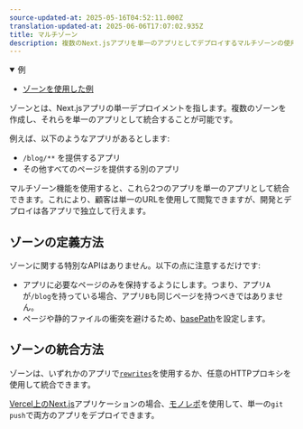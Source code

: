 ```yaml
---
source-updated-at: 2025-05-16T04:52:11.000Z
translation-updated-at: 2025-06-06T17:07:02.935Z
title: マルチゾーン
description: 複数のNext.jsアプリを単一のアプリとしてデプロイするマルチゾーンの使用方法を学びます。
---
```


<details open>
  <summary>例</summary>

- [ゾーンを使用した例](https://github.com/vercel/next.js/tree/canary/examples/with-zones)

</details>

ゾーンとは、Next.jsアプリの単一デプロイメントを指します。複数のゾーンを作成し、それらを単一のアプリとして統合することが可能です。

例えば、以下のようなアプリがあるとします:

- `/blog/**` を提供するアプリ
- その他すべてのページを提供する別のアプリ

マルチゾーン機能を使用すると、これら2つのアプリを単一のアプリとして統合できます。これにより、顧客は単一のURLを使用して閲覧できますが、開発とデプロイは各アプリで独立して行えます。

## ゾーンの定義方法

ゾーンに関する特別なAPIはありません。以下の点に注意するだけです:

- アプリに必要なページのみを保持するようにします。つまり、アプリ`A`が`/blog`を持っている場合、アプリ`B`も同じページを持つべきではありません。
- ページや静的ファイルの衝突を避けるため、[basePath](/docs/app/api-reference/next-config-js/basePath)を設定します。

## ゾーンの統合方法

ゾーンは、いずれかのアプリで[`rewrites`](/docs/pages/api-reference/next-config-js/rewrites)を使用するか、任意のHTTPプロキシを使用して統合できます。

[Vercel上のNext.js](https://vercel.com?utm_source=next-site&utm_medium=docs&utm_campaign=next-website)アプリケーションの場合、[モノレポ](https://vercel.com/blog/monorepos-are-changing-how-teams-build-software?utm_source=next-site&utm_medium=docs&utm_campaign=next-website)を使用して、単一の`git push`で両方のアプリをデプロイできます。